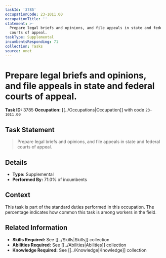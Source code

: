 ```yaml
---
taskId: '3785'
occupationCode: 23-1011.00
occupationTitle: ''
statement: >-
  Prepare legal briefs and opinions, and file appeals in state and federal
  courts of appeal.
taskType: Supplemental
incumbentsResponding: 71
collection: Tasks
source: onet
---
```

# Prepare legal briefs and opinions, and file appeals in state and federal courts of appeal.

**Task ID:** 3785
**Occupation:** [[../Occupations|Occupation]] with code `23-1011.00`

## Task Statement

> Prepare legal briefs and opinions, and file appeals in state and federal courts of appeal.

## Details

- **Type:** Supplemental
- **Performed By:** 71.0% of incumbents

## Context

This task is part of the standard duties performed in this occupation. The percentage indicates how common this task is among workers in the field.

## Related Information

- **Skills Required:** See [[../Skills|Skills]] collection
- **Abilities Required:** See [[../Abilities|Abilities]] collection
- **Knowledge Required:** See [[../Knowledge|Knowledge]] collection
